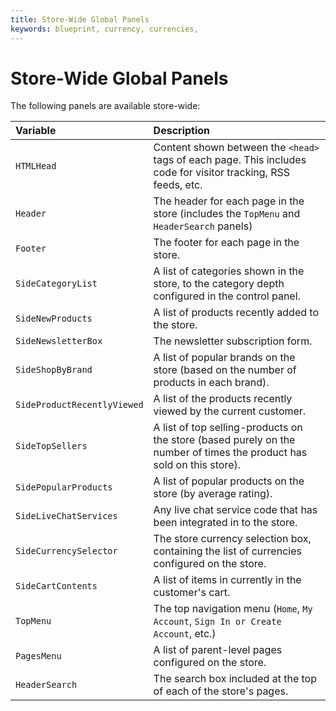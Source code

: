 ---
title: Store-Wide Global Panels
keywords: blueprint, currency, currencies, 
---

# Store-Wide Global Panels

The following panels are available store-wide:

| Variable | Description |
|:---------|:------------|
| `HTMLHead` | Content shown between the `<head>` tags of each page. This includes code for visitor tracking, RSS feeds, etc. |
| `Header` | The header for each page in the store (includes the `TopMenu` and `HeaderSearch` panels) |
| `Footer` | The footer for each page in the store. |
| `SideCategoryList` | A list of categories shown in the store, to the category depth configured in the control panel. |
| `SideNewProducts` | A list of products recently added to the store. |
| `SideNewsletterBox` | The newsletter subscription form. |
| `SideShopByBrand` | A list of popular brands on the store (based on the number of products in each brand). |
| `SideProductRecentlyViewed` | A list of the products recently viewed by the current customer. |
| `SideTopSellers` | A list of top selling-products on the store (based purely on the number of times the product has sold on this store). |
| `SidePopularProducts` | A list of popular products on the store (by average rating). |
| `SideLiveChatServices` | Any live chat service code that has been integrated in to the store. |
| `SideCurrencySelector` | The store currency selection box, containing the list of currencies configured on the store. |
| `SideCartContents` | A list of items in currently in the customer's cart. |
| `TopMenu` | The top navigation menu (`Home`, `My Account`, `Sign In or Create Account`, etc.) |
| `PagesMenu` | A list of parent-level pages configured on the store. |
| `HeaderSearch` | The search box included at the top of each of the store's pages. |
